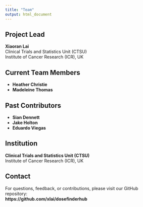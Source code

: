 ```yaml
---
title: "Team"
output: html_document
---
```


## Project Lead
**Xiaoran Lai**  
Clinical Trials and Statistics Unit (CTSU)  
Institute of Cancer Research (ICR), UK

## Current Team Members
- **Heather Christie**
- **Madeleine Thomas**

## Past Contributors
- **Sian Dennett**
- **Jake Holton**
- **Eduardo Viegas**

## Institution
**Clinical Trials and Statistics Unit (CTSU)**  
Institute of Cancer Research (ICR), UK

## Contact
For questions, feedback, or contributions, please visit our GitHub repository:  
**https://github.com/xlai/dosefinderhub**